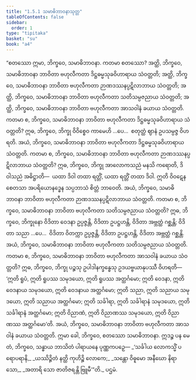 ```yaml
---
title: "1.5.1 သမာဓိဘာဝနာသုတ္တ"
tableOfContents: false
sidebar:
  order: 1
type: "tipitaka"
basket: "su"
book: "a4"
---
```



<DynamicBreadcrumb />

<Division number="41" book="a4" e="ch" v="15" p="353">

<Paragraph number="289" book="a4">
“စတဿော ဣမာ, ဘိက္ခဝေ, သမာဓိဘာဝနာ. ကတမာ စတဿော? အတ္ထိ, ဘိက္ခဝေ, သမာဓိဘာဝနာ ဘာဝိတာ ဗဟုလီကတာ ဒိဋ္ဌဓမ္မသုခဝိဟာရာယ သံဝတ္တတိ; အတ္ထိ, ဘိက္ခဝေ, သမာဓိဘာဝနာ ဘာဝိတာ ဗဟုလီကတာ ဉာဏဒဿနပ္ပဋိလာဘာယ သံဝတ္တတိ; အတ္ထိ, ဘိက္ခဝေ, သမာဓိဘာဝနာ ဘာဝိတာ ဗဟုလီကတာ သတိသမ္ပဇညာယ သံဝတ္တတိ; အတ္ထိ, ဘိက္ခဝေ, သမာဓိဘာဝနာ ဘာဝိတာ ဗဟုလီကတာ အာသဝါနံ ခယာယ သံဝတ္တတိ.
</Paragraph>

<Paragraph number="290" book="a4">
ကတမာ စ, ဘိက္ခဝေ, သမာဓိဘာဝနာ ဘာဝိတာ ဗဟုလီကတာ ဒိဋ္ဌဓမ္မသုခဝိဟာရာယ သံဝတ္တတိ? ဣဓ, ဘိက္ခဝေ, ဘိက္ခု ဝိဝိစ္စေဝ ကာမေဟိ …ပေ…  စတုတ္ထံ ဈာနံ ဥပသမ္ပဇ္ဇ ဝိဟရတိ. အယံ, ဘိက္ခဝေ, သမာဓိဘာဝနာ ဘာဝိတာ ဗဟုလီကတာ ဒိဋ္ဌဓမ္မသုခဝိဟာရာယ သံဝတ္တတိ.
</Paragraph>

<Paragraph number="291" book="a4">
ကတမာ စ, ဘိက္ခဝေ, သမာဓိဘာဝနာ ဘာဝိတာ ဗဟုလီကတာ ဉာဏဒဿနပ္ပဋိလာဘာယ သံဝတ္တတိ? ဣဓ, ဘိက္ခဝေ, ဘိက္ခု အာလောကသညံ မနသိ ကရောတိ, ဒိဝါသညံ အဓိဋ္ဌာတိ—  ယထာ ဒိဝါ တထာ ရတ္တိံ, ယထာ ရတ္တိံ တထာ ဒိဝါ. ဣတိ ဝိဝဋေန စေတသာ အပရိယောနဒ္ဓေန သပ္ပဘာသံ စိတ္တံ ဘာဝေတိ. အယံ, ဘိက္ခဝေ, သမာဓိဘာဝနာ ဘာဝိတာ ဗဟုလီကတာ ဉာဏဒဿနပ္ပဋိလာဘာယ သံဝတ္တတိ.
</Paragraph>

<Paragraph number="292" book="a4">
ကတမာ စ, ဘိက္ခဝေ, သမာဓိဘာဝနာ ဘာဝိတာ ဗဟုလီကတာ သတိသမ္ပဇညာယ သံဝတ္တတိ? ဣဓ, ဘိက္ခဝေ, ဘိက္ခုနော ဝိဒိတာ ဝေဒနာ ဥပ္ပဇ္ဇန္တိ, ဝိဒိတာ ဥပဋ္ဌဟန္တိ, ဝိဒိတာ အဗ္ဘတ္ထံ ဂစ္ဆန္တိ; ဝိဒိတာ သညာ …ပေ…  ဝိဒိတာ ဝိတက္ကာ ဥပ္ပဇ္ဇန္တိ, ဝိဒိတာ ဥပဋ္ဌဟန္တိ, ဝိဒိတာ အဗ္ဘတ္ထံ ဂစ္ဆန္တိ. အယံ, ဘိက္ခဝေ, သမာဓိဘာဝနာ ဘာဝိတာ ဗဟုလီကတာ သတိသမ္ပဇညာယ သံဝတ္တတိ.
</Paragraph>

<Paragraph number="293" book="a4">
ကတမာ စ, ဘိက္ခဝေ, သမာဓိဘာဝနာ ဘာဝိတာ ဗဟုလီကတာ အာသဝါနံ ခယာယ သံဝတ္တတိ? ဣဓ, ဘိက္ခဝေ, ဘိက္ခု ပဉ္စသု ဥပါဒါနက္ခန္ဓေသု ဥဒယဗ္ဗယာနုပဿီ ဝိဟရတိ—  ‘ဣတိ ရူပံ, ဣတိ ရူပဿ သမုဒယော, ဣတိ ရူပဿ အတ္ထင်္ဂမော; ဣတိ ဝေဒနာ, ဣတိ ဝေဒနာယ သမုဒယော, ဣတိ ဝေဒနာယ အတ္ထင်္ဂမော; ဣတိ သညာ, ဣတိ သညာယ သမုဒယော, ဣတိ သညာယ အတ္ထင်္ဂမော; ဣတိ သင်္ခါရာ, ဣတိ သင်္ခါရာနံ သမုဒယော, ဣတိ သင်္ခါရာနံ အတ္ထင်္ဂမော; ဣတိ ဝိညာဏံ, ဣတိ ဝိညာဏဿ သမုဒယော, ဣတိ ဝိညာဏဿ အတ္ထင်္ဂမော’တိ. အယံ, ဘိက္ခဝေ, သမာဓိဘာဝနာ ဘာဝိတာ ဗဟုလီကတာ အာသဝါနံ ခယာယ သံဝတ္တတိ. ဣမာ ခေါ, ဘိက္ခဝေ, စတဿော သမာဓိဘာဝနာ. ဣဒဉ္စ ပန မေတံ, ဘိက္ခဝေ, သန္ဓာယ ဘာသိတံ ပါရာယနေ ပုဏ္ဏကပဉှေ—
</Paragraph>

<Paragraph number="294" type="verses" book="a4">
_‘သင်္ခါယ လောကသ္မိံ ပရောပရာနိ,_  
_ယဿိဉ္ဇိတံ နတ္ထိ ကုဟိဉ္စိ လောကေ;_  
_သန္တော ဝိဓူမော အနီဃော နိရာသော,_  
_အတာရိ သော ဇာတိဇရန္တိ ဗြူမီ’”တိ._  


</Paragraph>
</Division>

<Paragraph number="295" type="center" book="a4">
ပဌမံ.
</Paragraph>